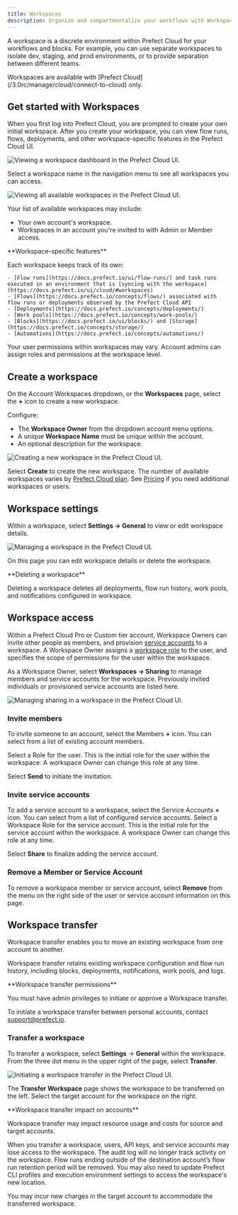 ```yaml
---
title: Workspaces
description: Organize and compartmentalize your workflows with Workspaces.
---
```


A workspace is a discrete environment within Prefect Cloud for your workflows and blocks. 
For example, you can use separate workspaces to isolate dev, staging, and prod environments, or to provide separation between different teams.

<Note>
Workspaces are available with [Prefect Cloud](/3.0rc/manage/cloud/connect-to-cloud) only.
</Note>

## Get started with Workspaces

When you first log into Prefect Cloud, you are prompted to create your own initial workspace. 
After you create your workspace, you can view flow runs, flows, deployments, and other workspace-specific features in the Prefect Cloud UI.

![Viewing a workspace dashboard in the Prefect Cloud UI.](/images/workspaces1.png)

Select a workspace name in the navigation menu to see all workspaces you can access.

![Viewing all available workspaces in the Prefect Cloud UI.](/images/workspaces2.png)

Your list of available workspaces may include:

*   Your own account's workspace.
*   Workspaces in an account you're invited to with Admin or Member access.

<Info>
**Workspace-specific features**


Each workspace keeps track of its own:

    - [Flow runs](https://docs.prefect.io/ui/flow-runs/) and task runs executed in an environment that is [syncing with the workspace](https://docs.prefect.io/ui/cloud/#workspaces)
    - [Flows](https://docs.prefect.io/concepts/flows/) associated with flow runs or deployments observed by the Prefect Cloud API
    - [Deployments](https://docs.prefect.io/concepts/deployments/)
    - [Work pools](https://docs.prefect.io/concepts/work-pools/)
    - [Blocks](https://docs.prefect.io/ui/blocks/) and [Storage](https://docs.prefect.io/concepts/storage/)
    - [Automations](https://docs.prefect.io/concepts/automations/)

</Info>

Your user permissions within workspaces may vary. Account admins can assign roles and permissions at the workspace level.

## Create a workspace

On the Account Workspaces dropdown, or the **Workspaces** page, select the **+** icon to create a new workspace.

Configure:

*   The **Workspace Owner** from the dropdown account menu options.
*   A unique **Workspace Name** must be unique within the account.
*   An optional description for the workspace.

![Creating a new workspace in the Prefect Cloud UI.](/images/workspaces3.png)

Select **Create** to create the new workspace. The number of available workspaces varies by [Prefect Cloud plan](https://www.prefect.io/pricing/). 
See [Pricing](https://www.prefect.io/pricing/) if you need additional workspaces or users.

## Workspace settings

Within a workspace, select **Settings -> General** to view or edit workspace details.

![Managing a workspace in the Prefect Cloud UI.](/images/workspaces4.png)

On this page you can edit workspace details or delete the workspace.

<Warning>
**Deleting a workspace**

Deleting a workspace deletes all deployments, flow run history, work pools, and notifications configured in workspace.
</Warning>

## Workspace access 

Within a Prefect Cloud Pro or Custom tier account, Workspace Owners can invite other people as members, and provision [service accounts](https://docs.prefect.io/ui/service-accounts/) to a workspace. 
A Workspace Owner assigns a [workspace role](https://docs.prefect.io/ui/roles/) to the user, and specifies the scope of permissions for the user within the workspace.

As a Workspace Owner, select **Workspaces -> Sharing** to manage members and service accounts for the workspace.
Previously invited individuals or provisioned service accounts are listed here.

![Managing sharing in a workspace in the Prefect Cloud UI.](/images/workspaces5.png)

### Invite members

To invite someone to an account, select the Members **+** icon. You can select from a list of existing account members.

Select a Role for the user. This is the initial role for the user within the workspace.
A workspace Owner can change this role at any time.

Select **Send** to initiate the invitation.

### Invite service accounts

To add a service account to a workspace, select the Service Accounts **+** icon. You can select from a list of configured service accounts. 
Select a Workspace Role for the service account. 
This is the initial role for the service account within the workspace. A workspace Owner can change this role at any time. 

Select **Share** to finalize adding the service account.

### Remove a Member or Service Account

To remove a workspace member or service account, select **Remove** from the menu on the right side of the user or service account information on this page.

## Workspace transfer

Workspace transfer enables you to move an existing workspace from one account to another.

Workspace transfer retains existing workspace configuration and flow run history, including blocks, deployments, notifications, work pools, and logs.

<Note>
**Workspace transfer permissions**

You must have admin privileges to initiate or approve a Workspace transfer.

To initiate a workspace transfer between personal accounts, contact [support@prefect.io](mailto:support@prefect.io).
</Note>

### Transfer a workspace

To transfer a workspace, select **Settings** -> **General** within the workspace. 
From the three dot menu in the upper right of the page, select **Transfer**.

![Initiating a workspace transfer in the Prefect Cloud UI.](/images/workspaces6.png)

The **Transfer Workspace** page shows the workspace to be transferred on the left. 
Select the target account for the workspace on the right.

<Tip>
**Workspace transfer impact on accounts**


Workspace transfer may impact resource usage and costs for source and target accounts.

When you transfer a workspace, users, API keys, and service accounts may lose access to the workspace. 
The audit log will no longer track activity on the workspace. 
Flow runs ending outside of the destination account’s flow run retention period will be removed. 
You may also need to update Prefect CLI profiles and execution environment settings to access the workspace's new location.

You may incur new charges in the target account to accommodate the transferred workspace.
</Tip>